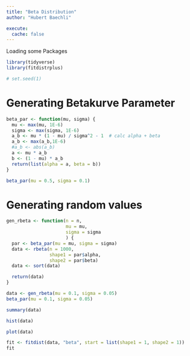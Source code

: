```yaml
---
title: "Beta Distribution"
author: "Hubert Baechli"

execute: 
  cache: false
---
```


Loading some Packages

```r

library(tidyverse)
library(fitdistrplus)

# set.seed(1)
```

# Generating Betakurve Parameter

```r
beta_par <- function(mu, sigma) {
  mu <- max(mu, 1E-6)
  sigma <- max(sigma, 1E-6)
  a_b <- mu * (1 - mu) / sigma^2 - 1  # calc alpha + beta
  a_b <- max(a_b,1E-6)
  #a_b <- abs(a_b)
  a <- mu * a_b
  b <- (1 - mu) * a_b
  return(list(alpha = a, beta = b))
}

beta_par(mu = 0.5, sigma = 0.1)
```

# Generating random values

```r
gen_rbeta <- function(n = n,
                      mu = mu, 
                      sigma = sigma
                      ) {
  par <- beta_par(mu = mu, sigma = sigma)
  data <- rbeta(n = 1000, 
                shape1 = par$alpha, 
                shape2 = par$beta)
  data <- sort(data)

  return(data)
}

data <- gen_rbeta(mu = 0.1, sigma = 0.05)
beta_par(mu = 0.1, sigma = 0.05)

```

```r
summary(data)
```

```r
hist(data)
```

```r
plot(data)
```

```r
fit <- fitdist(data, "beta", start = list(shape1 = 1, shape2 = 1))
fit
```
